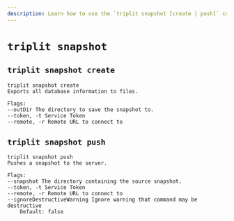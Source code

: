 ```yaml
---
description: Learn how to use the `triplit snapshot [create | push]` commands to save a local copy of a remote Triplit database.
---
```


# `triplit snapshot`

## `triplit snapshot create`

```
triplit snapshot create
Exports all database information to files.

Flags:
--outDir The directory to save the snapshot to.
--token, -t Service Token
--remote, -r Remote URL to connect to
```

## `triplit snapshot push`

```
triplit snapshot push
Pushes a snapshot to the server.

Flags:
--snapshot The directory containing the source snapshot.
--token, -t Service Token
--remote, -r Remote URL to connect to
--ignoreDestructiveWarning Ignore warning that command may be destructive
    Default: false
```
